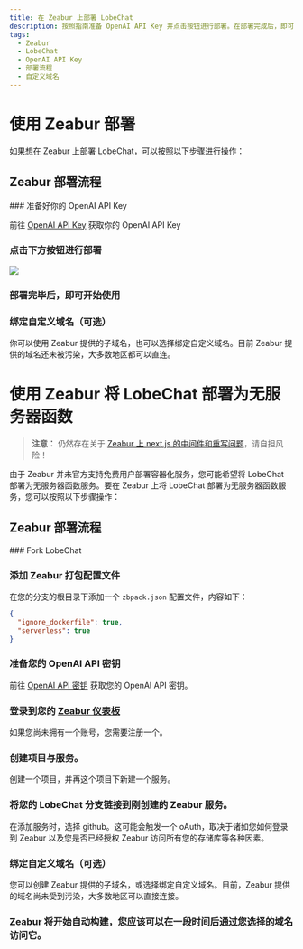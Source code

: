 ```yaml
---
title: 在 Zeabur 上部署 LobeChat
description: 按照指南准备 OpenAI API Key 并点击按钮进行部署。在部署完成后，即可开始使用 LobeChat 并选择是否绑定自定义域名。
tags:
  - Zeabur
  - LobeChat
  - OpenAI API Key
  - 部署流程
  - 自定义域名
---
```


# 使用 Zeabur 部署

如果想在 Zeabur 上部署 LobeChat，可以按照以下步骤进行操作：

## Zeabur 部署流程

<Steps>
  ### 准备好你的 OpenAI API Key

  前往 [OpenAI API Key](https://platform.openai.com/account/api-keys) 获取你的 OpenAI API Key

  ### 点击下方按钮进行部署

  [![][deploy-button-image]][deploy-link]

  ### 部署完毕后，即可开始使用

  ### 绑定自定义域名（可选）

  你可以使用 Zeabur 提供的子域名，也可以选择绑定自定义域名。目前 Zeabur 提供的域名还未被污染，大多数地区都可以直连。
</Steps>

# 使用 Zeabur 将 LobeChat 部署为无服务器函数

> **注意：** 仍然存在关于 [Zeabur 上 next.js 的中间件和重写问题](https://github.com/lobehub/lobe-chat/pull/2775?notification_referrer_id=NT_kwDOAdi2DrQxMDkyODQ4MDc2NTozMDk3OTU5OA#issuecomment-2146713899)，请自担风险！

由于 Zeabur 并未官方支持免费用户部署容器化服务，您可能希望将 LobeChat 部署为无服务器函数服务。要在 Zeabur 上将 LobeChat 部署为无服务器函数服务，您可以按照以下步骤操作：

## Zeabur 部署流程

<Steps>
  ### Fork LobeChat

  ### 添加 Zeabur 打包配置文件

  在您的分支的根目录下添加一个 `zbpack.json` 配置文件，内容如下：

  ```json
  {
    "ignore_dockerfile": true,
    "serverless": true
  }
  ```

  ### 准备您的 OpenAI API 密钥

  前往 [OpenAI API 密钥](https://platform.openai.com/account/api-keys) 获取您的 OpenAI API 密钥。

  ### 登录到您的 [Zeabur 仪表板](https://dash.zeabur.com)

  如果您尚未拥有一个账号，您需要注册一个。

  ### 创建项目与服务。

  创建一个项目，并再这个项目下新建一个服务。

  ### 将您的 LobeChat 分支链接到刚创建的 Zeabur 服务。

  在添加服务时，选择 github。这可能会触发一个 oAuth，取决于诸如您如何登录到 Zeabur 以及您是否已经授权 Zeabur 访问所有您的存储库等各种因素。

  ### 绑定自定义域名（可选）

  您可以创建 Zeabur 提供的子域名，或选择绑定自定义域名。目前，Zeabur 提供的域名尚未受到污染，大多数地区可以直接连接。

  ### Zeabur 将开始自动构建，您应该可以在一段时间后通过您选择的域名访问它。
</Steps>

[deploy-button-image]: https://zeabur.com/button.svg
[deploy-link]: https://zeabur.com/templates/VZGGTI
